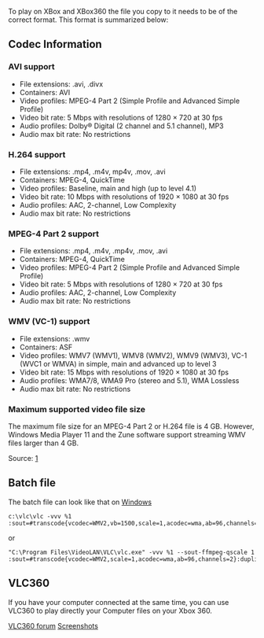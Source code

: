 {{howto|Make your Video Files playable on a XBox}}

To play on XBox and XBox360 the file you copy to it needs to be of the correct format. This format is summarized below:

== Codec Information ==

=== AVI support === 
* File extensions: .avi, .divx 
* Containers: AVI 
* Video profiles: MPEG-4 Part 2 (Simple Profile and Advanced Simple Profile) 
* Video bit rate: 5 Mbps with resolutions of 1280 × 720 at 30 fps 
* Audio profiles: Dolby® Digital (2 channel and 5.1 channel), MP3 
* Audio max bit rate: No restrictions 

=== H.264 support === 
* File extensions: .mp4, .m4v, mp4v, .mov, .avi 
* Containers: MPEG-4, QuickTime 
* Video profiles: Baseline, main and high (up to level 4.1) 
* Video bit rate: 10 Mbps with resolutions of 1920 × 1080 at 30 fps 
* Audio profiles: AAC, 2-channel, Low Complexity 
* Audio max bit rate: No restrictions 

=== MPEG-4 Part 2 support === 
* File extensions: .mp4, .m4v, .mp4v, .mov, .avi 
* Containers: MPEG-4, QuickTime 
* Video profiles: MPEG-4 Part 2 (Simple Profile and Advanced Simple Profile) 
* Video bit rate: 5 Mbps with resolutions of 1280 × 720 at 30 fps 
* Audio profiles: AAC, 2-channel, Low Complexity 
* Audio max bit rate: No restrictions 

=== WMV (VC-1) support === 
* File extensions: .wmv 
* Containers: ASF 
* Video profiles: WMV7 (WMV1), WMV8 (WMV2), WMV9 (WMV3), VC-1 (WVC1 or WMVA) in simple, main and advanced up to level 3 
* Video bit rate: 15 Mbps with resolutions of 1920 × 1080 at 30 fps 
* Audio profiles: WMA7/8, WMA9 Pro (stereo and 5.1), WMA Lossless 
* Audio max bit rate: No restrictions 

=== Maximum supported video file size === 
The maximum file size for an MPEG-4 Part 2 or H.264 file is 4 GB. However, Windows Media Player 11 and the Zune software support streaming WMV files larger than 4 GB.

Source: 
[http://support.xbox.com/en-US/xbox-360/settings-and-initial-setup/watch-dvds-movies]

== Batch file  ==

The batch file can look like that on [[Windows]] 
<pre>c:\vlc\vlc -vvv %1 :sout=#transcode{vcodec=WMV2,vb=1500,scale=1,acodec=wma,ab=96,channels=2}:duplicate{dst=std{access=file,mux=asf,dst=%1.wmv}}</pre>
or
<pre>"C:\Program Files\VideoLAN\VLC\vlc.exe" -vvv %1 --sout-ffmpeg-qscale 1  :sout=#transcode{vcodec=WMV2,scale=1,acodec=wma,ab=96,channels=2}:duplicate{dst=std{access=file,mux=asf,dst=%1.wmv}}</pre>

== VLC360 ==

If you have your computer connected at the same time, you can use VLC360 to play directly your Computer files on your Xbox 360.

[http://jortega74.free.fr/serendipity/ VLC360 forum]
[http://forums.xbox-scene.com/lofiversion/index.php/t499940.html Screenshots]